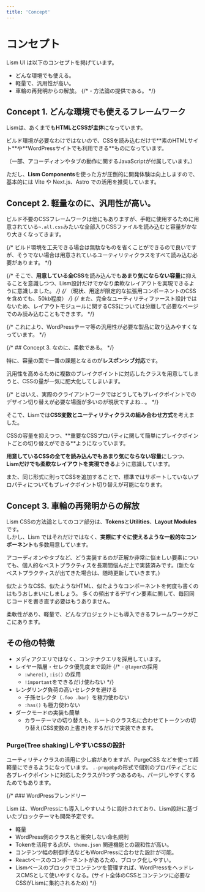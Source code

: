 ```yaml
---
title: 'Concept'
---
```



# コンセプト

Lism UI は以下のコンセプトを掲げています。

- どんな環境でも使える。
- 軽量で、汎用性が高い。
- 車輪の再発明からの解放。
{/* - 方法論の提供である。 */}


## Concept 1. どんな環境でも使えるフレームワーク

Lismは、あくまでも**HTMLとCSSが主体**になっています。

<Alert preset="check">
ビルド環境が必要なわけではないので、CSSを読み込むだけで**素のHTMLサイト**や**WordPressサイトでも利用できる**ものになっています。
</Alert>

<Text c="pale" mbs="10" fz="s">（一部、アコーディオンやタブの動作に関するJavaScriptが付属しています。）</Text>

ただし、**Lism Components**を使った方が圧倒的に開発体験は向上しますので、基本的には Vite や Next.js、Astro での活用を推奨しています。



## Concept 2. 軽量なのに、汎用性が高い。

ビルド不要のCSSフレームワークは他にもありますが、手軽に使用するために用意されている`~.all.css`みたいな全部入りCSSファイルを読み込むと容量がかなり大きくなってきます。

{/* ビルド環境を工夫できる場合は無駄なものを省くことができるので良いですが、そうでない場合は用意されているユーティリティクラスをすべて読み込む必要があります。 */}

{/* <Alert preset="check">
そこで、**用意している全CSS**を読み込んでも**あまり気にならない容量**に抑えることを意識しつつ、Lism設計だけでかなり柔軟なレイアウトを実現できるように意識しました。
</Alert> */}
{/* <Text mbs="20" fz="s">（現状、用途が限定的な拡張用コンポーネントのCSSを含めても、50kb程度）</Text> */}
{/* また、完全なユーティリティファースト設計ではないため、レイアウトモジュールに関するCSSについては分離して必要なページでのみ読み込むこともできます。 */}

{/* これにより、WordPressテーマ等の汎用性が必要な製品に取り込みやすくなっています。 */}

{/* ## Concept 3. なのに、柔軟である。 */}

特に、容量の面で一番の課題となるのが**レスポンシブ対応**です。

<Alert keycolor="blue" icon={SmileyXEyes}>
汎用性を高めるために複数のブレイクポイントに対応したクラスを用意してしまうと、CSSの量が一気に肥大化してしまいます。
</Alert>

{/* とはいえ、実際のクライアントワークではどうしてもブレイクポイントでのデザイン切り替えが必要な場面が多いのが現状ですよね...。 */}

そこで、Lismでは**CSS変数とユーティリティクラスの組み合わせ方式**を考えました。

<Alert keycolor="green" icon={ThumbsUp}>
CSSの容量を抑えつつ、**重要なCSSプロパティに関して簡単にブレイクポイントごとの切り替えができる**ようになっています。
</Alert>

**用意しているCSSの全てを読み込んでもあまり気にならない容量**にしつつ、**Lismだけでも柔軟なレイアウトを実現できる**ように意識しています。

また、同じ形式に則ってCSSを追加することで、標準ではサポートしていないプロパティについてもブレイクポイント切り替えが可能になります。


## Concept 3. 車輪の再発明からの解放

Lism CSSの方法論としてのコア部分は、**Tokens**と**Utilities**、**Layout Modules**です。  
しかし、Lism ではそれだけではなく、**実際にすぐに使えるような一般的なコンポーネント**も多数用意しています。

アコーディオンやタブなど、どう実装するのが正解か非常に悩ましい要素についても、個人的なベストプラクティスを長期間悩んだ上で実装済みです。(新たなベストプラクティスが出てきた場合は、随時更新していきます。)


<Alert keycolor="green" icon={ThumbsUp}>
似たようなCSS、似たようなHTML、似たようなコンポーネントを何度も書くのはもうおしまいにしましょう。
多くの頻出するデザイン要素に関して、毎回同じコードを書き直す必要はもうありません。
</Alert>

柔軟性があり、軽量で、どんなプロジェクトにも導入できるフレームワークがここにあります。


## その他の特徴

- メディアクエリではなく、コンテナクエリを採用しています。
- レイヤー階層・セレクタ優先度まで設計
	{/* - `@layer`の採用
	- `:where()`, `:is()` の採用
	- `!important`をできるだけ使わない */}
- レンダリング負荷の高いセレクタを避ける
	- 子孫セレクタ（`.foo .bar`）を極力使わない
	- `:has()` も極力使わない
- ダークモードの実装も簡単
	- カラーテーマの切り替えも、ルートのクラス名に合わせてトークンの切り替え(CSS変数の上書き)をするだけで実装できます。

### Purge(Tree shaking)しやすいCSSの設計

ユーティリティクラスの活用に少し癖がありますが、PurgeCSS などを使って超軽量にできるようになっています。
`.-prop@bp`の形式で個別のプロパティごとに各ブレイクポイントに対応したクラスが1つずつあるのも、パージしやすくするためでもあります。


{/* ### WordPressフレンドリー

Lism は、WordPressにも導入しやすいように設計されており、Lism設計に基づいたブロックテーマも開発予定です。

- 軽量
- WordPress側のクラス名と衝突しない命名規則
- Tokenを活用する点が、`theme.json` 関連機能との親和性が高い。
- コンテンツ幅の制御手法などもWordPressに合わせた設計が可能。
- Reactベースのコンポーネントがあるため、ブロック化しやすい。
- Lismベースのブロックでコンテンツを管理すれば、WordPressをヘッドレスCMSとして使いやすくなる。(サイト全体のCSSとコンテンツに必要なCSSがLismに集約されるため) */}
